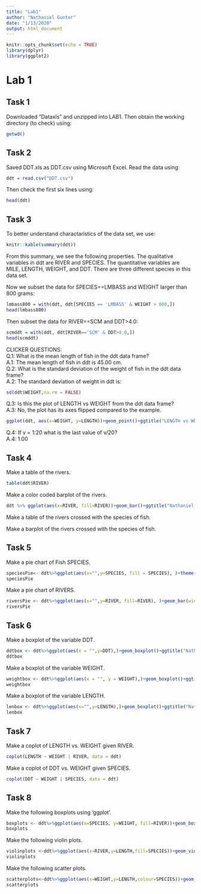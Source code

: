 ```yaml
---
title: "Lab1"
author: "Nathaniel Gunter"
date: "1/13/2020"
output: html_document
---
```


```r
knitr::opts_chunk$set(echo = TRUE)
library(dplyr)
library(ggplot2)
```
# Lab 1
## Task 1

Downloaded "Dataxls" and unzipped into LAB1.
Then obtain the working directory (to check) using:
```r
getwd()
```

## Task 2

Saved DDT.xls as DDT.csv using Microsoft Excel. 
Read the data using:
```r
ddt = read.csv("DDT.csv")
```
Then check the first six lines using:
```r
head(ddt)
```

## Task 3 

To better understand charactaristics of the data set, we use:
```r
knitr::kable(summary(ddt))
```

From this summary, we see the following properties.
The qualitative variables in ddt are RIVER and SPECIES. 
The quantitative variables are MILE, LENGTH, WEIGHT, and DDT.
There are three different species in this data set. 

Now we subset the data for SPECIES==LMBASS and WEIGHT larger than 800 grams:
```r
lmbass800 = with(ddt, ddt[SPECIES == 'LMBASS' & WEIGHT > 800,])
head(lmbass800)
```

Then subset the data for RIVER==SCM and DDT>4.0:
```r
scmddt = with(ddt, ddt[RIVER=='SCM' & DDT>4.0,])
head(scmddt)
```

CLICKER QUESTIONS:  
Q.1: What is the mean length of fish in the ddt data frame?  
  A.1: The mean length of fish in ddt is 45.00 cm.  
Q.2: What is the standard deviation of the weight of fish in the ddt data frame?  
  A.2: The standard deviation of weight in ddt is:
```r
sd(ddt$WEIGHT,na.rm = FALSE)
```  
Q.3: Is this the plot of LENGTH vs WEIGHT from the ddt data frame?  
  A.3: No, the plot has its axes flipped compared to the example.
```r
ggplot(ddt, aes(x=WEIGHT, y=LENGTH))+geom_point()+ggtitle("LENGTH vs WEIGHT from data frame ddt")
```  
Q.4: If v = 1:20 what is the last value of v/20?  
  A.4: 1.00  
  
## Task 4 

Make a table of the rivers.  
```r
table(ddt$RIVER)
```
Make a color coded barplot of the rivers.  
```r
ddt %>% ggplot(aes(x=RIVER, fill=RIVER))+geom_bar()+ggtitle("Nathaniel Gunter")
```  

Make a table of the rivers crossed with the species of fish.  

Make a barplot of the rivers crossed with the species of fish.  

## Task 5 

Make a pie chart of Fish SPECIES.  
```r
speciesPie<- ddt%>%ggplot(aes(x="",y=SPECIES, fill = SPECIES), )+theme(axis.text.y = element_blank())+geom_bar(width=1, stat="identity")+ggtitle("Nathaniel Gunter") + theme(axis.text = element_blank(), axis.ticks=element_blank(), axis.title.x = element_blank(), axis.title.y=element_blank(), axis.line=element_blank())+coord_polar("y",start=0)
speciesPie
```  

Make a pie chart of RIVERS.  

```r
riversPie <- ddt%>%ggplot(aes(x="",y=RIVER, fill=RIVER), )+geom_bar(width=1, stat="identity")+ggtitle("Nathaniel Gunter")+ theme(axis.text = element_blank(), axis.ticks=element_blank(), axis.title.x = element_blank(), axis.title.y=element_blank(),axis.line=element_blank())+coord_polar("y",start=0)
riversPie
```  


## Task 6  

Make a boxplot of the variable DDT.  

```r
ddtbox <- ddt%>%ggplot(aes(x = "",y=DDT),)+geom_boxplot()+ggtitle("Nathaniel Gunter")
ddtbox
```  

Make a boxplot of the variable WEIGHT.  

```r
weightbox <- ddt%>%ggplot(aes(x = "", y = WEIGHT),)+geom_boxplot()+ggtitle("Nathaniel Gunter")
weightbox
```  

Make a boxplot of the variable LENGTH.  

```r
lenbox <- ddt%>%ggplot(aes(x="",y=LENGTH),)+geom_boxplot()+ggtitle("Nathaniel Gunter")
lenbox
```  

## Task 7  

Make a coplot of LENGTH vs. WEIGHT given RIVER.  

```r
coplot(LENGTH ~ WEIGHT | RIVER, data = ddt)
```  

Make a coplot of DDT vs. WEIGHT given SPECIES.  

```r
coplot(DDT ~ WEIGHT | SPECIES, data = ddt)
```  

## Task 8  

Make the following boxplots using 'ggplot'.  

```r
boxplots <- ddt%>%ggplot(aes(x=SPECIES, y=WEIGHT, fill=RIVER))+geom_boxplot()+ggtitle("Nathaniel Gunter")
boxplots
```  

Make the following violin plots.  

```r
violinplots <-ddt%>%ggplot(aes(x=RIVER,y=LENGTH,fill=SPECIES))+geom_violin()+ggtitle("Nathaniel Gunter")
violinplots
```  

Make the following scatter plots.  

```r
scatterplots<-ddt%>%ggplot(aes(x=WEIGHT,y=LENGTH,colour=SPECIES))+geom_point()+ggtitle("Nathaniel Gunter")
scatterplots
```  
